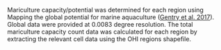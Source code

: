 Mariculture capacity/potential was determined for each region using Mapping the global potential for marine aquaculture ([Gentry et al. 2017](https://www.nature.com/articles/s41559-017-0257-9)). Global data were provided at 0.0083 degree resolution. The total mariculture capacity count data was calculated for each region by extracting the relevant cell data using the OHI regions shapefile. 
